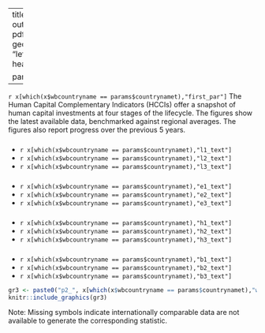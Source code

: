 

---
title: "`r params$countrynamet``r params$extra`"
output:
  pdf_document: 
    keep_tex: true
  latex_engine: pdflatex
  fig_caption: yes
  urlcolor: blue
fontsize: 9pt
geometry: "left=1.3cm,right=1.3cm,top=1.5cm,bottom=0.5cm"
header-includes:  \usepackage{fancyhdr} 
  \usepackage{graphicx}
  \usepackage{eurosym}
  \usepackage{datetime}
  \usepackage{booktabs,xcolor} \pagestyle{fancy}  
  \fancypagestyle{plain}{\pagestyle{fancy}}
  \pagenumbering{gobble}
  \renewcommand\thefootnote{\textcolor{black}{\arabic{footnote}}}
  \usepackage{pagecolor}
  \pagecolor{white}
  \usepackage{fourier}
  \usepackage[fontsize=9.1pt]{scrextend}
  \usepackage{float}
  \restylefloat{table}
  \usepackage{xcolor}
  \usepackage{multicol}
  \newcommand{\hideFromPandoc}[1]{#1}
  \hideFromPandoc{
    \let\Begin\begin
    \let\End\end
  }
  \usepackage{caption}
  \captionsetup{skip=0pt}
  \usepackage{hyperref}
  \usepackage{array}
  \usepackage{varwidth}
  \hypersetup{
      colorlinks=true,
      linkcolor=blue,
      filecolor=magenta,      
      urlcolor=cyan,
  }
  \urlstyle{same}
  \usepackage{enumitem}
  \setlist{leftmargin=*}
  \pagenumbering{gobble}
  \usepackage{numprint}
  \usepackage{fbox}
  \renewcommand{\tightlist}{\setlength{\itemsep}{1ex}\setlength{\parskip}{0pt}}

  
params:
  countrynamet: "Afghanistan"
  extra: ""

---
\definecolor{bondiblue}{rgb}{0.0, 0.58, 0.71}
\definecolor{steelblue}{rgb}{0.27, 0.51, 0.71}
\definecolor{brickred}{rgb}{0.8, 0.25, 0.33}
\newcommand\boldblue[1]{\textcolor{bondiblue}{\textbf{#1}}}

\vspace{1em}

`r x[which(x$wbcountryname == params$countrynamet),"first_par"]` The Human Capital Complementary Indicators (HCCIs) offer a snapshot of human capital investments at four stages of the lifecycle. The figures show the latest available data, benchmarked against regional averages. The figures also report progress over the previous 5 years.

\vspace{0.5mm}

\Begin{multicols}{2} 

\raggedcolumns

### \boldblue{E\small{ARLY CHILDHOOD}}###

\vspace{-3mm}

* `r x[which(x$wbcountryname == params$countrynamet),"l1_text"]`
* `r x[which(x$wbcountryname == params$countrynamet),"l2_text"]`
* `r x[which(x$wbcountryname == params$countrynamet),"l3_text"]`

\vspace{-7mm}

### \boldblue{S\small{CHOOL AGE}}###

\vspace{-3mm}

* `r x[which(x$wbcountryname == params$countrynamet),"e1_text"]`
* `r x[which(x$wbcountryname == params$countrynamet),"e2_text"]`
* `r x[which(x$wbcountryname == params$countrynamet),"e3_text"]`

\vspace{-7mm}

### \boldblue{Y\small{OUTH}}###

\vspace{-3mm}

* `r x[which(x$wbcountryname == params$countrynamet),"h1_text"]`
* `r x[which(x$wbcountryname == params$countrynamet),"h2_text"]`
* `r x[which(x$wbcountryname == params$countrynamet),"h3_text"]`

\vspace{-7mm}

### \boldblue{A\small{DULTS \& ELDERLY}}###

\vspace{-3mm}

* `r x[which(x$wbcountryname == params$countrynamet),"b1_text"]`
* `r x[which(x$wbcountryname == params$countrynamet),"b2_text"]`
* `r x[which(x$wbcountryname == params$countrynamet),"b3_text"]`

\vspace{-7mm}

\columnbreak 

```r
gr3 <- paste0("p2_", x[which(x$wbcountryname == params$countrynamet),"wbcode"], "_stages", params$extra,".jpg")
knitr::include_graphics(gr3)
```


\vspace{-5mm}
\small Note: Missing symbols indicate internationally comparable data are not available to generate the corresponding statistic.

<!-- \vspace(0.1mm) -->

\End{multicols}